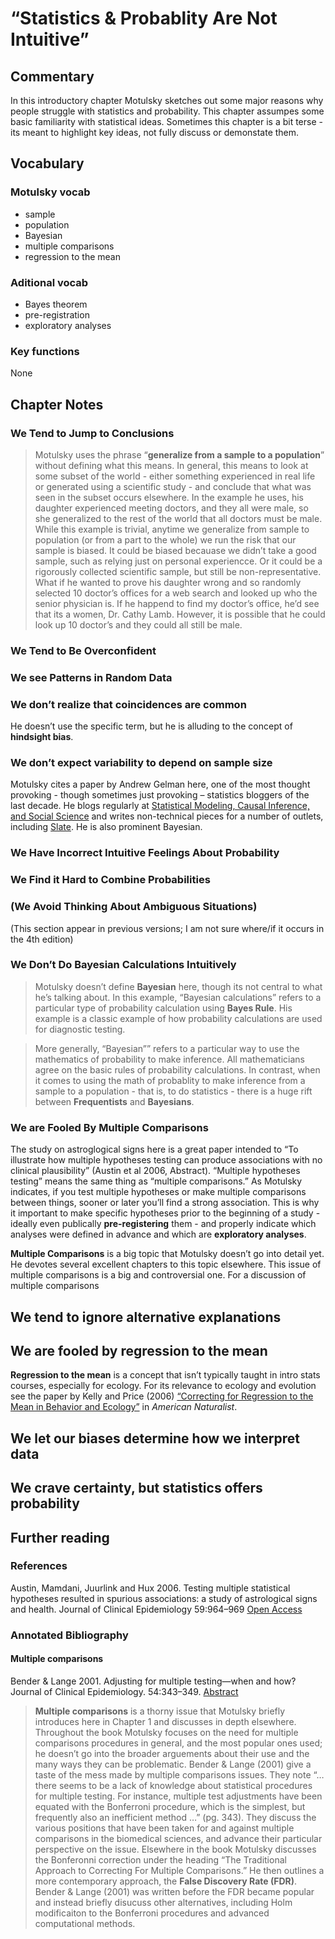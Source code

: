 # "Statistics & Probablity Are Not Intuitive" {#intro1}

## Commentary {-}
In this introductory chapter Motulsky sketches out some major reasons why people struggle with statistics and probability.  This chapter assumpes some basic familiarity with statistical ideas.  Sometimes this chapter is a bit terse - its meant to highlight key ideas, not fully discuss or demonstate them.

## Vocabulary {-}

### Motulsky vocab
* sample
* population
* Bayesian
* multiple comparisons
* regression to the mean

### Aditional vocab
* Bayes theorem
* pre-registration
* exploratory analyses

### Key functions

None

## Chapter Notes {-}

### We Tend to Jump to Conclusions

>Motulsky uses the phrase "**generalize from a sample to a population**" without defining what this means.  In general, this means to look at some subset of the world - either something experienced in real life or generated using a scientific study - and conclude that what was seen in the subset occurs elsewhere.  In the example he uses, his daughter experienced meeting doctors, and they all were male, so she generalized to the rest of the world that all doctors must be male.  While this example is trivial, anytime we generalize from sample to population (or from a part to the whole) we run the risk that our sample is biased.  It could be biased becauase we didn't take a good sample, such as relying just on personal experiencce.  Or it could be a rigorously collected scientific sample, but still be non-representative.  What if he wanted to prove his daughter wrong and so randomly selected 10 doctor's offices for a web search and looked up who the senior physician is.  If he happend to find my doctor's office, he'd see that its a women, Dr. Cathy Lamb.  However, it is possible that he could look up 10 doctor's and they could all still be male.  

### We Tend to Be Overconfident


### We see Patterns in Random Data

### We don't realize that coincidences are common

He doesn't use the specific term, but he is alluding to the concept of **hindsight bias**.  

### We don't expect variability to depend on sample size

Motulsky cites a paper by Andrew Gelman here, one of the most thought provoking - though sometimes just provoking -- statistics bloggers of the last decade.  He blogs regularly at [Statistical Modeling, Causal Inference, and Social Science](http://andrewgelman.com/) and writes non-technical pieces for a number of outlets, including [Slate](http://www.slate.com/authors.andrew_gelman.html).  He is also prominent Bayesian. 


### We Have Incorrect Intuitive Feelings About Probability

### We Find it Hard to Combine Probabilities

### (We Avoid Thinking About Ambiguous Situations)

(This section appear in previous versions; I am not sure where/if it occurs in the 4th edition)

### We Don't Do Bayesian Calculations Intuitively

> Motulsky doesn't define **Bayesian** here, though its not central to what he's talking about.  In this example, "Bayesian calculations" refers to a particular type of probability calculation using **Bayes Rule**.  His example is a classic example of how probability calculations are used for diagnostic testing.

>More generally, "Bayesian"" refers to a particular way to use the mathematics of probability to make inference.  All mathematicians agree on the basic rules of probability calculations.  In contrast, when it comes to using the math of probablity to make inference from a sample to a population - that is, to do statistics - there is a huge rift between **Frequentists** and **Bayesians**.  

### We are Fooled By Multiple Comparisons

The study on astroglogical signs here is a great paper intended to "To illustrate how multiple hypotheses testing can produce associations with no clinical plausibility" (Austin et al 2006, Abstract). "Multiple hypotheses testing" means the same thing as "multiple comparisons."  As Motulsky indicates, if you test multiple hypotheses or make multiple comparisons between things, sooner or later you'll find a strong association.  This is why it important to make specific hypotheses prior to the beginning of a study - ideally even publically **pre-registering** them - and properly indicate which analyses were defined in advance and which are **exploratory analyses**.

**Multiple Comparisons** is a big topic that Motulsky doesn't go into detail yet.  He devotes several excellent chapters to this topic elsewhere.  This issue of multiple comparisons is a big and controversial one.  For a discussion of multiple comparisons 

## We tend to ignore alternative explanations

## We are fooled by regression to the mean

**Regression to the mean** is a concept that isn't typically taught in intro stats courses, especially for ecology.  For its relevance to ecology and evolution see the paper by Kelly and Price (2006) ["Correcting for Regression to the Mean in Behavior and Ecology"](https://www.journals.uchicago.edu/doi/abs/10.1086/497402) in *American Naturalist*.

## We let our biases determine how we interpret data

## We crave certainty, but statistics offers probability

## Further reading

### References

Austin, Mamdani, Juurlink and Hux 2006.  Testing multiple statistical hypotheses resulted in spurious associations: a study of astrological signs and health.  Journal of Clinical Epidemiology  59:964–969
[Open Access](https://www.jclinepi.com/article/S0895-4356(06)00124-7/abstract?code=jce-site)


### Annotated Bibliography

#### Multiple comparisons

Bender & Lange 2001.  Adjusting for multiple testing—when and how?  Journal of Clinical Epidemiology. 54:343–349.  [Abstract](https://www.jclinepi.com/article/S0895-4356(00)00314-0/abstract?code=jce-site)

>**Multiple comparisons** is a thorny issue that Motulsky briefly introduces here in Chapter 1 and discusses in depth elsewhere.  Throughout the book Motulsky focuses on the need for multiple comparisons procedures in general, and the most popular ones used; he doesn't go into the broader arguements about their use and the many ways they can be problematic.  Bender & Lange (2001) give a taste of the mess made by multiple comparisons issues.  They note "...there seems to be a lack of knowledge about statistical procedures for multiple testing.  For instance, multiple test adjustments have been equated with the Bonferroni procedure, which is the simplest, but frequently also an inefficient method ..." (pg. 343).  They discuss the various positions that have been taken for and against multiple comparisons in the biomedical sciences, and advance their particular perspective on the issue.  Elsewhere in the book Motulsky discusses the Bonferonni correction under the heading "The Traditional Approach to Correcting For Multiple Comparisons."  He then outlines a more contemporary approach, the **False Discovery Rate (FDR)**.  Bender & Lange (2001) was written before the FDR became popular and instead briefly disucuss other alternatives, including Holm modificaiton to the Bonferroni procedures and advanced computational methods.  